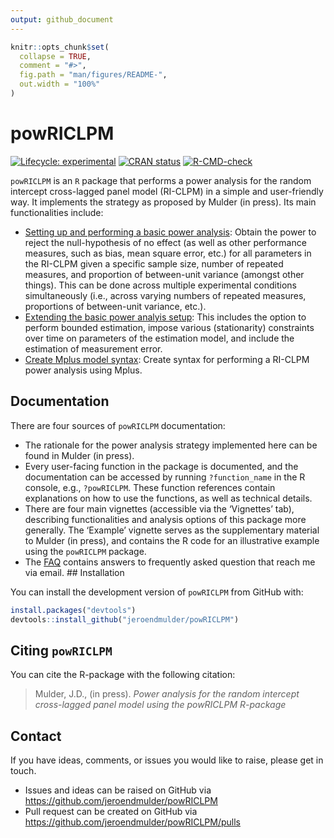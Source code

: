 ```yaml
---
output: github_document
---
```


<!-- README.md is generated from README.Rmd. Please edit that file -->

```r
knitr::opts_chunk$set(
  collapse = TRUE,
  comment = "#>",
  fig.path = "man/figures/README-",
  out.width = "100%"
)
```

# powRICLPM

<!-- badges: start -->
[![Lifecycle: experimental](https://img.shields.io/badge/lifecycle-experimental-orange.svg)](https://lifecycle.r-lib.org/articles/stages.html#experimental)
[![CRAN status](https://www.r-pkg.org/badges/version/powRICLPM)](https://CRAN.R-project.org/package=powRICLPM)
[![R-CMD-check](https://github.com/JeroenDMulder/powRICLPM/actions/workflows/R-CMD-check.yaml/badge.svg)](https://github.com/JeroenDMulder/powRICLPM/actions/workflows/R-CMD-check.yaml)
<!-- badges: end -->

`powRICLPM` is an `R` package that performs a power analysis for the random intercept cross-lagged panel model (RI-CLPM) in a simple and user-friendly way. It implements the strategy as proposed by Mulder (in press). Its main functionalities include:  

- [Setting up and performing a basic power analysis](https://jeroendmulder.github.io/powRICLPM/articles/start.html): Obtain the power to reject the null-hypothesis of no effect (as well as other performance measures, such as bias, mean square error, etc.) for all parameters in the RI-CLPM given a specific sample size, number of repeated measures, and proportion of between-unit variance (amongst other things). This can be done across multiple experimental conditions simultaneously (i.e., across varying numbers of repeated measures, proportions of between-unit variance, etc.).
- [Extending the basic power analyis setup](https://jeroendmulder.github.io/powRICLPM/articles/extensions.html): This includes the option to perform bounded estimation, impose various (stationarity) constraints over time on parameters of the estimation model, and include the estimation of measurement error. 
- [Create Mplus model syntax](https://jeroendmulder.github.io/powRICLPM/articles/mplus.html): Create syntax for performing a RI-CLPM power analysis using Mplus.  

## Documentation

There are four sources of `powRICLPM` documentation:

- The rationale for the power analysis strategy implemented here can be found in Mulder (in press).
- Every user-facing function in the package is documented, and the documentation can be accessed by running `?function_name` in the R console, e.g., `?powRICLPM`. These function references contain explanations on how to use the functions, as well as technical details.
- There are four main vignettes (accessible via the ‘Vignettes’ tab), describing functionalities and analysis options of this package more generally. The ‘Example’ vignette serves as the supplementary material to Mulder (in press), and contains the R code for an illustrative example using the `powRICLPM` package.
- The [FAQ](https://jeroendmulder.github.io/powRICLPM/articles/FAQ.html) contains answers to frequently asked question that reach me via email.
## Installation

You can install the development version of `powRICLPM` from GitHub with:

```r
install.packages("devtools")
devtools::install_github("jeroendmulder/powRICLPM")
```

## Citing `powRICLPM`

You can cite the R-package with the following citation:

> Mulder, J.D., (in press). *Power analysis for the random intercept cross-lagged panel model using the powRICLPM R-package* 

## Contact

If you have ideas, comments, or issues you would like to raise, please get in touch.  

* Issues and ideas can be raised on GitHub via [https://github.com/jeroendmulder/powRICLPM](https://github.com/jeroendmulder/powRICLPM)
* Pull request can be created on GitHub via [https://github.com/jeroendmulder/powRICLPM/pulls](https://github.com/jeroendmulder/powRICLPM/pulls)
